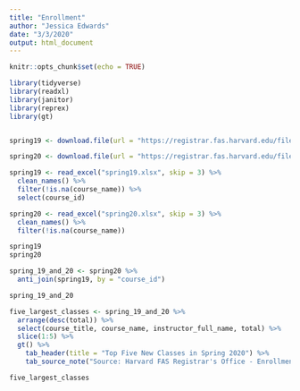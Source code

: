 ```yaml
---
title: "Enrollment"
author: "Jessica Edwards"
date: "3/3/2020"
output: html_document
---
```


```r
knitr::opts_chunk$set(echo = TRUE)

library(tidyverse)
library(readxl)
library(janitor)
library(reprex)
library(gt)


spring19 <- download.file(url = "https://registrar.fas.harvard.edu/files/fas-registrar/files/class_enrollment_summary_by_term_3.22.19_0.xlsx", destfile = "spring19.xlsx")

spring20 <- download.file(url = "https://registrar.fas.harvard.edu/files/fas-registrar/files/class_enrollment_summary_by_term_2.25.20_0.xlsx", destfile = "spring20.xlsx")
```

```r
spring19 <- read_excel("spring19.xlsx", skip = 3) %>%
  clean_names() %>%
  filter(!is.na(course_name)) %>%
  select(course_id)

spring20 <- read_excel("spring20.xlsx", skip = 3) %>%
  clean_names() %>%
  filter(!is.na(course_name))

spring19
spring20

spring_19_and_20 <- spring20 %>%
  anti_join(spring19, by = "course_id")

spring_19_and_20

five_largest_classes <- spring_19_and_20 %>%
  arrange(desc(total)) %>%
  select(course_title, course_name, instructor_full_name, total) %>%
  slice(1:5) %>%
  gt() %>%
    tab_header(title = "Top Five New Classes in Spring 2020") %>%
    tab_source_note("Source: Harvard FAS Registrar's Office - Enrollment")

five_largest_classes

```
